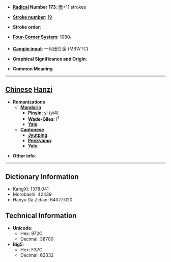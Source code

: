 * '''[[Wiktionary:Chinese radical index| Radical]] Number 173''': [[Wiktionary:Chinese radical index 雨|雨]]+11 strokes

* '''[[Wiktionary:Chinese total strokes index|Stroke number]]''': [[Wiktionary:Chinese total strokes index 19|19]]

* '''Stroke order''': 

* '''[[Wiktionary:Chinese four corner index|Four-Corner System]]''': 1080<sub>1</sub>

* '''[[Wiktionary:Chinese Cangjie index|Cangjie input]]''': 一月田廿金 (MBWTC)

* '''Graphical Significance and Origin''': 

* '''Common Meaning'''

----

== [[Chinese]] [[Hanzi]] ==

* '''Romanizations'''
** '''[[Mandarin]]'''
*** '''[[Pinyin]]''': yì (yi4)
*** '''[[Wade-Giles]]''': i<sup>4</sup>
*** '''[[Yale]]''': 
** '''[[Cantonese]]'''
*** '''[[Jyutping]]''':
*** '''[[Penkyamp]]''': 
*** '''[[Yale]]''': 

* '''Other info''': 

----

== Dictionary Information ==

* KangXi: 1378.041
* Morobashi: 42439
* Hanyu Da Zidian: 64077.020

== Technical Information ==

* '''Unicode''':
** Hex: 972C
** Decimal: 38700
* '''Big5''':
** Hex: F37C
** Decimal: 62332